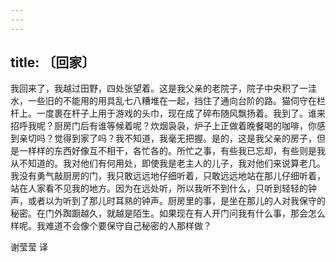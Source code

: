 ```yaml
---
---
---
```

title: 〔回家〕
---




我回来了，我越过田野，四处张望着。这是我父亲的老院子，院子中央积了一洼水，一些旧的不能用的用具乱七八糟堆在一起，挡住了通向台阶的路。猫伺守在栏杆上。一度裹在杆子上用于游戏的头巾，现在成了碎布随风飘扬着。我到了。谁来招呼我呢？厨房门后有谁等候着呢？炊烟袅袅，炉子上正做着晚餐喝的咖啡，你感到亲切吗？觉得到家了吗？我不知道，我毫无把握。是的，这是我父亲的房子，但是一样样的东西好像互不相干，各忙各的。所忙之事，有些我已忘却，有些则是我从不知道的。我对他们有何用处，即使我是老主人的儿子，我对他们来说算老几。我没有勇气敲厨房的门，我只敢远远地仔细听着，只敢远远地站在那儿仔细听着，站在人家看不见我的地方。因为在远处听，所以我听不到什么，只听到轻轻的钟声，或者以为听到了那儿时耳熟的钟声。厨房里的事，是坐在那儿的人对我保守的秘密。在门外踟蹰越久，就越是陌生。如果现在有人开门问我有什么事，那会怎么样呢。我难道不会像个要保守自己秘密的人那样做？

谢莹莹 译